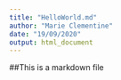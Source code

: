 ```yaml
---
title: "HelloWorld.md"
author: "Marie Clementine"
date: "19/09/2020"
output: html_document
---
```



##This is a markdown file  